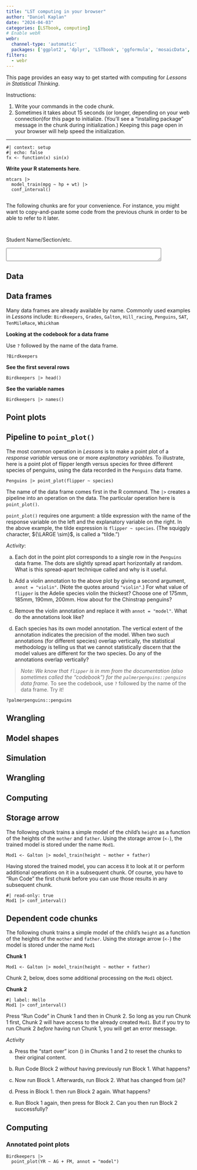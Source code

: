 ```yaml
---
title: "LST computing in your browser"
author: "Daniel Kaplan"
date: "2024-04-03"
categories: [LSTbook, computing]
# Enable webR
webr:
  channel-type: 'automatic'
  packages: ['ggplot2', 'dplyr', 'LSTbook', 'ggformula', 'mosaicData', 'moderndive', 'palmerpenguins', 'babynames', 'knitr', 'rmarkdown', 'stringdist', 'mosaicData' ]
filters:
  - webr
---
```


This page provides an easy way to get started with computing for *Lessons in Statistical Thinking*.

Instructions: 

1. Write your commands in the code chunk.
2. Sometimes it takes about 15 seconds (or longer, depending on your web connection)for this page to initialize. (You'll see a "installing package" message in the chunk during initialization.) Keeping this page open in your browser will help speed the initialization.

-----

```webr-r
#| context: setup
#| echo: false
fx <- function(x) sin(x)
```


**Write your R statements here**.
```webr-r
mtcars |> 
  model_train(mpg ~ hp + wt) |>
  conf_interval()


```


The following chunks are for your convenience. For instance, you might want to copy-and-paste some code from the previous chunk in order to be able to refer to it later.

```webr-r

```

```webr-r

```

<label for="student_name">Student Name/Section/etc.</label>

<textarea id="student_name" name="student_name" rows="2" cols="50">
</textarea>

:::: {.panel-tabset}

## Data 

::: {.callout-note collapse="true"}
## Data frames

Many data frames are already available by name. Commonly used examples in *Lessons* include: `Birdkeepers`, `Grades`, `Galton`, `Hill_racing`, `Penguins`, `SAT`, `TenMileRace`, `Whickham`

**Looking at the codebook for a data frame**

Use `?` followed by the name of the data frame.
```webr-r
?Birdkeepers
```

**See the first several rows**

```webr-r
Birdkeepers |> head()
```

**See the variable names**

```webr-r
Birdkeepers |> names()
```
:::


## Point plots

::: {.callout-note collapse="true"}
## Pipeline to `point_plot()`

The most common operation in *Lessons* is to make a point plot of a *response variable* versus one or more *explanatory variables.*
To illustrate, here is a point plot of flipper length versus species for three different species of penguins, using the data recorded in the `Penguins` data frame.

```webr-r
Penguins |> point_plot(flipper ~ species)
```

The name of the data frame comes first in the R command. The `|>` creates a pipeline into an operation on the data. The particular operation here is `point_plot()`. 

`point_plot()` requires one argument: a tilde expression with the name of the response variable on the left and the explanatory variable on the right. In the above example, the tilde expression is `flipper ~ species`. (The squiggly character, ${\LARGE \sim}$, is called a "tilde.")

*Activity*:

a. Each dot in the point plot corresponds to a single row in the `Penguins` data frame. The dots are slightly spread apart horizontally at random. What is this spread-apart technique called and why is it useful.

b. Add a violin annotation to the above plot by giving a second argument, `annot = "violin"`. (Note the quotes around `"violin"`.) For what value of `flipper` is the Adelie species violin the thickest? Choose one of 175mm, 185mm, 190mm, 200mm. How about for the Chinstrap penguins?

c. Remove the violin annotation and replace it with `annot = "model"`. What do the annotations look like?

d. Each species has its own model annotation. The vertical extent of the annotation indicates the precision of the model. When two such annotations (for different species) overlap vertically, the statistical methodology is telling us that we cannot statistically discern that the model values are different for the two species. Do any of the annotations overlap vertically?

> *Note: We know that `flipper` is in mm from the documentation (also sometimes called the "codebook") for the `palmerpenguins::penguins` data frame.* To see the codebook, use `?` followed by the name of the data frame. Try it!
```webr-r
?palmerpenguins::penguins
```

:::

## Wrangling

## Model shapes

## Simulation





## Wrangling

## Computing

::: {.callout-note collapse="true"}
## Storage arrow

The following chunk trains a simple model of the child's `height` as a function of the heights of the  `mother` and `father`. Using the storage arrow (`<-`), the trained model is stored under the name `Mod1`.
```webr-r
Mod1 <- Galton |> model_train(height ~ mother + father)
```

Having stored the trained model, you can access it to look at it or perform additional operations on it in a subsequent chunk. Of course, you have to "Run Code" the first chunk before you can use those results in any subsequent chunk.

```webr-r
#| read-only: true
Mod1 |> conf_interval()
```
:::


::: {.callout-note collapse="true"}
## Dependent code chunks

The following chunk trains a simple model of the child's `height` as a function of the heights of the  `mother` and `father`. Using the storage arrow (`<-`) the model is stored under the name `Mod1`

**Chunk 1**
```webr-r
Mod1 <- Galton |> model_train(height ~ mother + father)

```

Chunk 2, below, does some additional processing on the `Mod1` object. 

**Chunk 2**
```webr-r
#| label: Hello
Mod1 |> conf_interval()

```

Press "Run Code" in Chunk 1 and then in Chunk 2. So long as you run Chunk 1 first, Chunk 2 will have access to the already created `Mod1`. But if you try to run Chunk 2 *before* having run Chunk 1, you will get an error message.

*Activity*

a. Press the "start over" icon (<i class="fa-solid fa-rotate"></i>) in Chunks 1 and 2 to reset the chunks to their original content. 

#. Run Code Block 2 *without* having previously run Block 1. What happens?
#. Now run Block 1. Afterwards, run Block 2. What has changed from (a)?
#. Press <i class="fa-solid fa-rotate"></i> in Block 1. then run Block 2 again. What happens?
#. Run Block 1 again, then press <i class="fa-solid fa-rotate"></i> for Block 2. Can you then run Block 2 successfully?
:::

## Computing


### Annotated point plots

```webr-r
Birdkeepers |> 
  point_plot(YR ~ AG + FM, annot = "model")
```

::::: 
<!-- end of tabset -->
